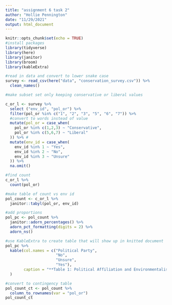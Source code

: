 ```yaml
---
title: "assignment 6 task 2"
author: "Hollie Pennington"
date: "11/29/2021"
output: html_document
---
```


```r
knitr::opts_chunk$set(echo = TRUE)
#install packages
library(tidyverse)
library(here)
library(janitor)
library(broom)
library(kableExtra)
```

```r
#read in data and convert to lower snake case
survey <- read_csv(here("data", "conservation_survey.csv")) %>% 
  clean_names()
```

```r
#make subset set only keeping conservative or liberal values 

c_or_l <- survey %>%
  select ("env_id", "pol_or") %>% 
  filter(pol_or %in% c("1", "2", "3", "5", "6", "7")) %>% 
  #convert to words instead of value
  mutate(pol_or = case_when(
    pol_or %in% c(1,2,3) ~ "Conservative",
    pol_or %in% c(5,6,7) ~ "Liberal"
  )) %>% #
  mutate(env_id = case_when(
    env_id %in% 1 ~ "Yes", 
    env_id %in% 2 ~ "No", 
    env_id %in% 3 ~ "Unsure"
  )) %>% 
  na.omit()
```

```r
#find count
c_or_l %>% 
  count(pol_or) 
```

```r
#make table of count vs env id
pol_count <- c_or_l %>% 
  janitor::tabyl(pol_or, env_id) 

#add proportions
pol_pc <- pol_count %>% 
  janitor::adorn_percentages() %>% 
  adorn_pct_formatting(digits = 2) %>% 
  adorn_ns()
```

```r
#use KableExtra to create table that will show up in knitted document
pol_pc %>% 
  kable(col.names = c("Political Party", 
                      "No", 
                      "Unsure",
                      "Yes"), 
        caption = "**Table 1: Political Affiliation and Environmentalism:** Below shows a the amount of conservatives and liberals who self identify as an environmentalist. Data was collected from an online survery and all political affiliations that were not liberal or conservative were excluded from the table. The counts represent that amount of people who answered the question or percent represents the proportions of the specific political group."
  )
```

 
```r
#convert to contingency table
pol_count_ct <- pol_count %>%
  column_to_rownames(var = "pol_or")
pol_count_ct
```


